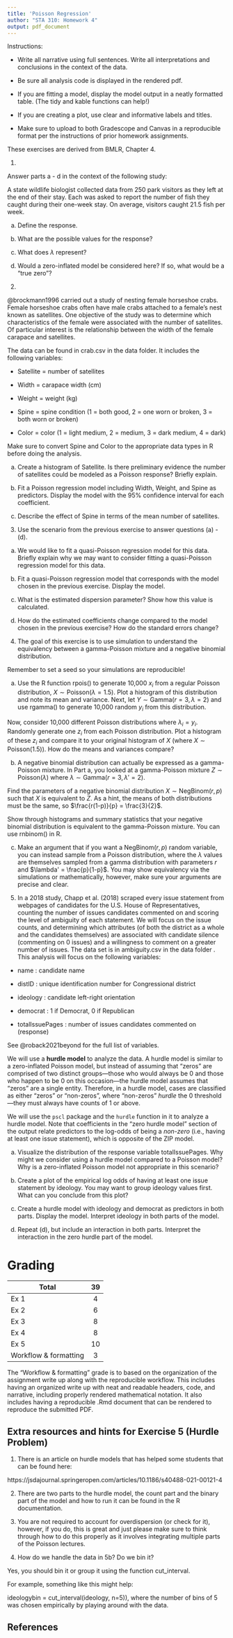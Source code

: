 ```yaml
---
title: 'Poisson Regression'
author: "STA 310: Homework 4"
output: pdf_document
---
```


Instructions: 

- Write all narrative using full sentences. Write all interpretations and conclusions in the context of the data.

- Be sure all analysis code is displayed in the rendered pdf.

- If you are fitting a model, display the model output in a neatly formatted table. (The tidy and kable functions can help!)

- If you are creating a plot, use clear and informative labels and titles.

- Make sure to upload to both Gradescope and Canvas in a reproducible format per the instructions of prior homework assignments. 

These exercises are derived from BMLR, Chapter 4. 

<!--BMLR Sec 4.11.1 Ex 11-->

1. 

Answer parts a - d in the context of the following study:

A state wildlife biologist collected data from 250 park visitors as they left at the end of their stay. Each was asked to report the number of fish they caught during their one-week stay. On average, visitors caught 21.5 fish per week.

a. Define the response.

b. What are the possible values for the response?

c. What does $\lambda$ represent?

d. Would a zero-inflated model be considered here? If so, what would be a "true zero"?

2. <!--From Sec. 4.11.2, Ex. 2-->

@brockmann1996 carried out a study of nesting female horseshoe crabs. Female horseshoe crabs often have male crabs attached to a female's nest known as satellites. One objective of the study was to determine which characteristics of the female were associated with the number of satellites. Of particular interest is the relationship between the width of the female carapace and satellites.

The data can be found in crab.csv in the data folder. It includes the following variables:

- Satellite = number of satellites

- Width = carapace width (cm)

- Weight = weight (kg)

- Spine = spine condition (1 = both good, 2 = one worn or broken, 3 = both worn or broken)

- Color = color (1 = light medium, 2 = medium, 3 = dark medium, 4 = dark)

Make sure to convert Spine and Color to the appropriate data types in R before doing the analysis.

a. Create a histogram of Satellite. Is there preliminary evidence the number of satellites could be modeled as a Poisson response? Briefly explain.

b. Fit a Poisson regression model including Width, Weight, and Spine as predictors. Display the model with the 95% confidence interval for each coefficient.

c. Describe the effect of Spine in terms of the mean number of satellites.

3. Use the scenario from the previous exercise to answer questions (a) - (d).

a. We would like to fit a quasi-Poisson regression model for this data. Briefly explain why we may want to consider fitting a quasi-Poisson regression model for this data.

b. Fit a quasi-Poisson regression model that corresponds with the model chosen in the previous exercise. Display the model.

c. What is the estimated dispersion parameter? Show how this value is calculated.

d. How do the estimated coefficients change compared to the model chosen in the previous exercise? How do the standard errors change?

4. The goal of this exercise is to use simulation to understand the equivalency between a gamma-Poisson mixture and a negative binomial distribution.

Remember to set a seed so your simulations are reproducible!

<!--BMLR Sec 3.7.2, Ex 2-->

a. Use the R function rpois() to generate 10,000 $x_i$ from a regular Poisson distribution, $X \sim \textrm{Poisson}(\lambda=1.5)$. Plot a histogram of this distribution and note its mean and variance. Next, let $Y \sim \textrm{Gamma}(r = 3, \lambda = 2)$ and use rgamma() to generate 10,000 random $y_i$ from this distribution.

Now, consider 10,000 different Poisson distributions where $\lambda_i = y_i$. Randomly generate one $z_i$ from each Poisson distribution. Plot a histogram of these $z_i$ and compare it to your original histogram of $X$ (where $X \sim \textrm{Poisson}(1.5)$). How do the means and variances compare?

b. A negative binomial distribution can actually be expressed as a gamma-Poisson mixture. In Part a, you looked at a gamma-Poisson mixture $Z \sim \textrm{Poisson}(\lambda)$ where $\lambda \sim \textrm{Gamma}(r = 3, \lambda' = 2)$.

Find the parameters of a negative binomial distribution $X \sim \textrm{NegBinom}(r, p)$ such that $X$ is equivalent to $Z$. As a hint, the means of both distributions must be the same, so $\frac{r(1-p)}{p} = \frac{3}{2}$.

Show through histograms and summary statistics that your negative binomial distribution is equivalent to the gamma-Poisson mixture. You can use rnbinom() in R.

c. Make an argument that if you want a $\textrm{NegBinom}(r, p)$ random variable, you can instead sample from a Poisson distribution, where the $\lambda$ values are themselves sampled from a gamma distribution with parameters $r$ and $\lambda' = \frac{p}{1-p}$. You may show equivalency via the simulations or mathematically, however, make sure your arguments are precise and clear. 

5. In a 2018 study, Chapp et al. (2018) scraped every issue statement from webpages of candidates for the U.S. House of Representatives, counting the number of issues candidates commented on and scoring the level of ambiguity of each statement. We will focus on the issue counts, and determining which attributes (of both the district as a whole and the candidates themselves) are associated with candidate silence (commenting on 0 issues) and a willingness to comment on a greater number of issues. The data set is in ambiguity.csv in the data folder . This analysis will focus on the following variables:

- name : candidate name

- distID : unique identification number for Congressional district

- ideology : candidate left-right orientation

- democrat : 1 if Democrat, 0 if Republican

- totalIssuePages : number of issues candidates commented on (response)

See @roback2021beyond for the full list of variables.

We will use a **hurdle model** to analyze the data. A hurdle model is similar to a zero-inflated Poisson model, but instead of assuming that "zeros" are comprised of two distinct groups---those who would always be 0 and those who happen to be 0 on this occasion---the hurdle model assumes that "zeros" are a single entity. Therefore, in a hurdle model, cases are classified as either "zeros" or "non-zeros", where "non-zeros" *hurdle* the 0 threshold---they must always have counts of 1 or above.

We will use the `pscl` package and the `hurdle` function in it to analyze a hurdle model. Note that coefficients in the "zero hurdle model" section of the output relate predictors to the log-odds of being a *non-zero* (i.e., having at least one issue statement), which is opposite of the ZIP model.

a. Visualize the distribution of the response variable totalIssuePages. Why might we consider using a hurdle model compared to a Poisson model? Why is a zero-inflated Poisson model not appropriate in this scenario?

b. Create a plot of the empirical log odds of having at least one issue statement by ideology. You may want to group ideology values first. What can you conclude from this plot?

c. Create a hurdle model with ideology and democrat as predictors in both parts. Display the model. Interpret ideology in both parts of the model.

d. Repeat (d), but include an interaction in both parts. Interpret the interaction in the zero hurdle part of the model.

# Grading

| **Total**             | **39** |
|-----------------------|:------:|
| Ex 1                  |   4    |
| Ex 2                  |   6    |
| Ex 3                  |   8    |
| Ex 4                  |   8    |
| Ex 5                  |   10   |
| Workflow & formatting |   3    |

The "Workflow & formatting" grade is to based on the organization of the assignment write up along with the reproducible workflow. This includes having an organized write up with neat and readable headers, code, and narrative, including properly rendered mathematical notation. It also includes having a reproducible .Rmd document that can be rendered to reproduce the submitted PDF.

## Extra resources and hints for Exercise 5 (Hurdle Problem)

1. There is an article on hurdle models that has helped some students that can be found here: 

https://jsdajournal.springeropen.com/articles/10.1186/s40488-021-00121-4

2. There are two parts to the hurdle model, the count part and the binary part of the model and how to run it can be found in the R documentation. 

3. You are not required to account for overdispersion (or check for it), however, if you do, this is great and just please make sure to think through how to do this properly as it involves integrating multiple parts of the Poisson lectures. 

4. How do we handle the data in 5b? Do we bin it? 

Yes, you should bin it or group it using the function cut_interval. 

For example, something like this might help: 

ideologybin = cut_interval(ideology, n=5)), where the number of bins of 5 was chosen empirically by playing around with the data. 

## References 
